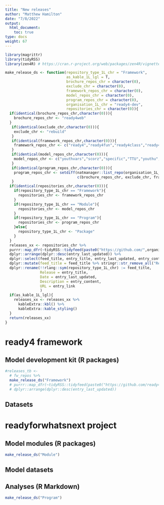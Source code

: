 ```yaml
---
title: "New releases"
author: "Matthew Hamilton"
date: "7/8/2022"
output: 
  html_document:
    toc: true
type: docs
weight: 67
---
```


```r
library(magrittr)
library(tidyRSS)
library(zen4R) # https://cran.r-project.org/web/packages/zen4R/vignettes/zen4R.html#package_overview
```

```r
make_release_ds <- function(repository_type_1L_chr = "Framework",
                            as_kable_1L_lgl = T,
                            brochure_repos_chr = character(0),
                            exclude_chr = character(0),
                            framework_repos_chr = character(0),
                            model_repos_chr = character(0),
                            program_repos_chr = character(0),
                            organisation_1L_chr = "ready4-dev",
                            repositories_chr = character(0)){
  if(identical(brochure_repos_chr,character(0))){
    brochure_repos_chr <- "ready4web"
  }
   if(identical(exclude_chr,character(0))){
    exclude_chr <- "rebuild"
   }
   if(identical(framework_repos_chr,character(0))){
    framework_repos_chr <- c("ready4","ready4fun","ready4class","ready4pack","ready4use","ready4show")
   }
   if(identical(model_repos_chr,character(0))){
    model_repos_chr <- c("youthvars","scorz","specific","TTU","youthu","mychoice","heterodox", "bimp")
   }
   if(identical(program_repos_chr,character(0))){
    program_repos_chr <- setdiff(natmanager::list_repo(organisation_1L_chr),
                                 c(brochure_repos_chr, exclude_chr, framework_repos_chr, model_repos_chr))
   }
  if(identical(repositories_chr,character(0))){
    if(repository_type_1L_chr == "Framework"){
      repositories_chr <- framework_repos_chr 
    }
    if(repository_type_1L_chr == "Module"){
      repositories_chr <- model_repos_chr 
    }
    if(repository_type_1L_chr == "Program"){
      repositories_chr <- program_repos_chr
    }else{
      repository_type_1L_chr <- "Package"
    }
  }
  releases_xx <- repositories_chr %>%
  purrr::map_dfr(~tidyRSS::tidyfeed(paste0("https://github.com/",organisation_1L_chr,"/",.x,"/releases.atom"))) %>%
  dplyr::arrange(dplyr::desc(entry_last_updated)) %>%
  dplyr::select(feed_title, entry_title, entry_last_updated, entry_content, entry_link) %>%
  dplyr::mutate(feed_title = feed_title %>% stringr::str_remove_all("Release notes from ")) %>%
  dplyr::rename(!!rlang::sym(repository_type_1L_chr) := feed_title,
                Release = entry_title,
                Date = entry_last_updated,
                Description = entry_content,
                URL = entry_link
                )
  if(as_kable_1L_lgl){
    releases_xx <- releases_xx %>%
      kableExtra::kbl() %>%
      kableExtra::kable_styling()
  }
  return(releases_xx)
}
```

# ready4 framework

## Model development kit (R packages)

```r
#releases_tb <- 
  # fw_repos %>%
  make_release_ds("Framework")
  # purrr::map_dfr(~tidyRSS::tidyfeed(paste0("https://github.com/ready4-dev/",.x,"/releases.atom"))) %>%
  # dplyr::arrange(dplyr::desc(entry_last_updated))
```


## Datasets


# readyforwhatsnext project

## Model modules (R packages)

```r
make_release_ds("Module")
```

## Model datasets

## Analyses (R Markdown)

```r
make_release_ds("Program")
```